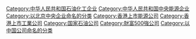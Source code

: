 {{Main}}

[[Category:中华人民共和国石油化工企业|Category:中华人民共和国石油化工企业]]
[[Category:中华人民共和国中央能源企业|Category:中华人民共和国中央能源企业]]
[[Category:以北京中央企业命名的分类|Category:以北京中央企业命名的分类]]
[[Category:香港上市能源公司|Category:香港上市能源公司]]
[[Category:香港上市工業公司|Category:香港上市工業公司]]
[[Category:国家石油公司|Category:国家石油公司]]
[[Category:財富500強公司|Category:財富500強公司]]
[[Category:以中国公司命名的分类|Category:以中国公司命名的分类]]